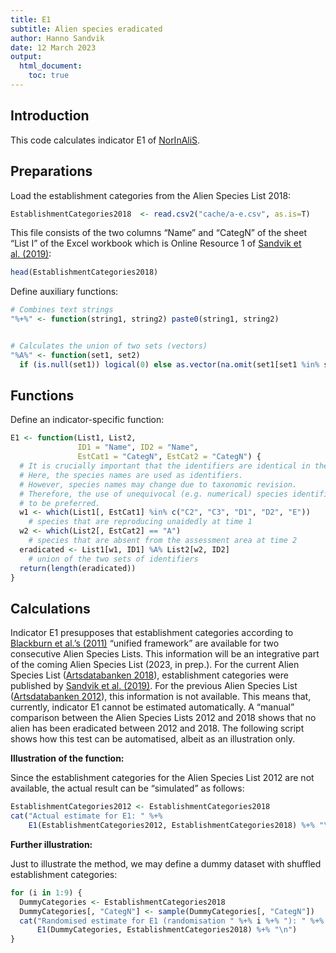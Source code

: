 ```yaml
---
title: E1
subtitle: Alien species eradicated
author: Hanno Sandvik
date: 12 March 2023
output:
  html_document:
    toc: true
---
```


## Introduction
This code calculates indicator E1 of [NorInAliS](https://github.com/HannoSandvik/NorInAliS).


## Preparations
Load the establishment categories from the Alien Species List 2018:
```r
EstablishmentCategories2018  <- read.csv2("cache/a-e.csv", as.is=T)
```
This file consists of the two columns "Name" and "CategN" of the sheet "List I" 
of the Excel workbook which is Online Resource 1 of 
[Sandvik et al. (2019)](https://doi.org/10.1007/s10530-019-02058-x):
```r
head(EstablishmentCategories2018)
```


Define auxiliary functions:
```r
# Combines text strings
"%+%" <- function(string1, string2) paste0(string1, string2)


# Calculates the union of two sets (vectors)
"%A%" <- function(set1, set2)
  if (is.null(set1)) logical(0) else as.vector(na.omit(set1[set1 %in% set2]))
```


## Functions
Define an indicator-specific function:
```r
E1 <- function(List1, List2,
               ID1 = "Name", ID2 = "Name",
               EstCat1 = "CategN", EstCat2 = "CategN") {
  # It is crucially important that the identifiers are identical in the two lists.
  # Here, the species names are used as identifiers. 
  # However, species names may change due to taxonomic revision.
  # Therefore, the use of unequivocal (e.g. numerical) species identifiers is
  # to be preferred. 
  w1 <- which(List1[, EstCat1] %in% c("C2", "C3", "D1", "D2", "E"))
    # species that are reproducing unaidedly at time 1
  w2 <- which(List2[, EstCat2] == "A")
    # species that are absent from the assessment area at time 2
  eradicated <- List1[w1, ID1] %A% List2[w2, ID2]
    # union of the two sets of identifiers
  return(length(eradicated))
}
```


## Calculations
Indicator E1 presupposes that establishment categories according to 
[Blackburn et al.'s (2011)](http://dx.doi.org/10.1016/j.tree.2011.03.023) 
"unified framework" are available for two consecutive Alien Species Lists. 
This information will be an integrative part of the coming Alien Species List
(2023, in prep.). For the current Alien Species List
([Artsdatabanken 2018](https://artsdatabanken.no/fremmedartslista2018)), 
establishment categories were published by 
[Sandvik et al. (2019)](https://doi.org/10.1007/s10530-019-02058-x).
For the previous Alien Species List 
([Artsdatabanken 2012](https://www.biodiversity.no/Pages/201621/)), 
this information is not available.
This means that, currently, indicator E1 cannot be estimated automatically.
A "manual" comparison between the Alien Species Lists 2012 and 2018 shows that
no alien has been eradicated between 2012 and 2018.
The following script shows how this test can be automatised,
albeit as an illustration only.


**Illustration of the function:**

Since the establishment categories for the Alien Species List 2012 are not
available, the actual result can be "simulated" as follows:
```r
EstablishmentCategories2012 <- EstablishmentCategories2018
cat("Actual estimate for E1: " %+%
    E1(EstablishmentCategories2012, EstablishmentCategories2018) %+% "\n")
```


**Further illustration:**

Just to illustrate the method, we may define a dummy dataset with shuffled
establishment categories:
```r
for (i in 1:9) {
  DummyCategories <- EstablishmentCategories2018
  DummyCategories[, "CategN"] <- sample(DummyCategories[, "CategN"])
  cat("Randomised estimate for E1 (randomisation " %+% i %+% "): " %+%
      E1(DummyCategories, EstablishmentCategories2018) %+% "\n")
}
```

